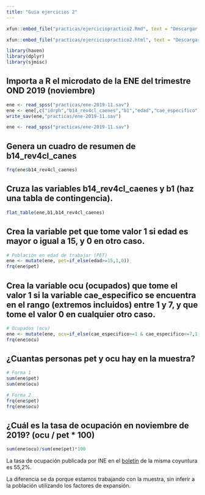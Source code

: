 ```yaml
---
title: "Guia ejercicios 2"
---
```


```r
xfun::embed_file("practicas/ejerciciopractico2.Rmd", text = "Descargar como archivo .rmd")
```

```r
xfun::embed_file("practicas/ejerciciopractico2.html", text = "Descargar como archivo .html")
```

```r
library(haven)
library(dplyr)
library(sjmisc)
```

## Importa a R el microdato de la ENE del trimestre OND 2019 (noviembre)

```r
ene <- read_spss("practicas/ene-2019-11.sav")
ene <- ene[,c("idrph","b14_rev4cl_caenes","b1","edad","cae_especifico")]
write_sav(ene,"practicas/ene-2019-11.sav")
```

```r
ene <- read_spss("practicas/ene-2019-11.sav")
```

## Genera un cuadro de resumen de b14_rev4cl_canes

```r
frq(ene$b14_rev4cl_caenes)
```

## Cruza las variables b14_rev4cl_caenes y b1 (haz una tabla de contingencia).

```r
flat_table(ene,b1,b14_rev4cl_caenes)
```

## Crea la variable pet que tome valor 1 si edad es mayor o igual a 15, y 0 en otro caso.

```r
# Población en edad de trabajar (PET)
ene <- mutate(ene, pet=if_else(edad>=15,1,0))
frq(ene$pet)
```

## Crea la variable ocu (ocupados) que tome el valor 1 si la variable cae_especifico se encuentra en el rango (extremos incluidos) entre 1 y 7, y que tome el valor 0 en cualquier otro caso.

```r
# Ocupados (ocu)
ene <- mutate(ene, ocu=if_else(cae_especifico>=1 & cae_especifico<=7,1,0))
frq(ene$ocu)
```

## ¿Cuantas personas pet y ocu hay en la muestra?

```r
# Forma 1
sum(ene$pet)
sum(ene$ocu)

# Forma 2
frq(ene$pet)
frq(ene$ocu)

```

## ¿Cuál es la tasa de ocupación en noviembre de 2019? (ocu / pet * 100)

```r
sum(ene$ocu)/sum(ene$pet)*100
```
La tasa de ocupación publicada por INE en el [boletín](https://www.ine.cl/docs/default-source/ocupacion-y-desocupacion/boletines/2019/pais/boletin-empleo-nacional-trimestre-movil-octubre-noviembre-diciembre-2019.pdf?sfvrsn=1bc57d58_6) de la misma coyuntura es 55,2%. 

La diferencia se da porque estamos trabajando con la muestra, sin inferir a la población utilizando los factores de expansión. 

